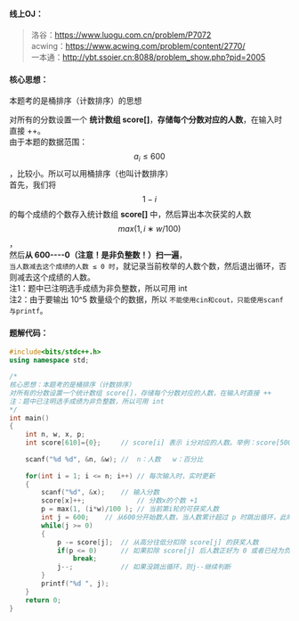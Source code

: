 #### 线上OJ：
> 洛谷：https://www.luogu.com.cn/problem/P7072  
acwing：https://www.acwing.com/problem/content/2770/  
一本通：http://ybt.ssoier.cn:8088/problem_show.php?pid=2005

#### 核心思想：


<Callout type="default">
本题考的是桶排序（计数排序）的思想
</Callout>

对所有的分数设置一个 **统计数组 score[]**，**存储每个分数对应的人数**，在输入时直接 ++。  
由于本题的数据范围：$$a_i ≤ 600$$，比较小。所以可以用桶排序（也叫计数排序）  
首先，我们将 $$1 - i$$ 的每个成绩的个数存入统计数组 **score[]** 中，然后算出本次获奖的人数 $$max(1,i∗w/100)$$ ，  
然后**从 600----0（注意！是非负整数！）扫一遍**，  
`当人数减去这个成绩的人数 ≤ 0 时`，就记录当前枚举的人数个数，然后退出循环，否则减去这个成绩的人数。  
注1：题中已注明选手成绩为非负整数，所以可用 int  
注2：由于要输出 10^5 数量级个的数据，所以 `不能使用cin和cout，只能使用scanf与printf`。

#### 题解代码：
```cpp showLineNumbers
#include<bits/stdc++.h>
using namespace std;

/*
核心思想：本题考的是桶排序（计数排序）
对所有的分数设置一个统计数组 score[]，存储每个分数对应的人数，在输入时直接 ++
注：题中已注明选手成绩为非负整数，所以可用 int 
*/
int main()
{
	int n, w, x, p;
	int score[610]={0};		// score[i] 表示 i分对应的人数。举例：score[500] 表示拿500分的人数。均初始化为 0  
	 
	scanf("%d %d", &n, &w);	//  n：人数   w：百分比
	
	for(int i = 1; i <= n; i++)	// 每次输入时，实时更新 
	{
		scanf("%d", &x);	// 输入分数 
		score[x]++;				// 分数x的个数 +1 
        p = max(1, (i*w)/100 );	// 当前第i轮的可获奖人数 
        int j = 600; 	// 从600分开始数人数，当人数累计超过 p 时跳出循环，此时的 j就是分数线
		while(j >= 0)
		{
			p -= score[j];	// 从高分往低分扣除 score[j] 的获奖人数 
			if(p <= 0)  	// 如果扣除 score[j] 后人数正好为 0 或者已经为负数，则 j就是分数线，可跳出。 
				break;				
			j--;			// 如果没跳出循环，则j--继续判断 
		}	
        printf("%d ", j);
	}
	return 0;
}
```